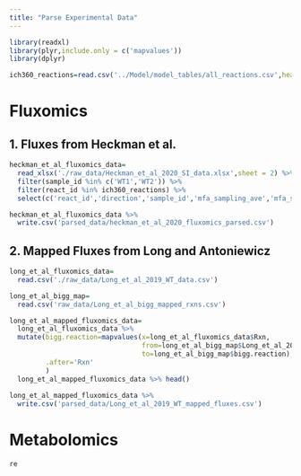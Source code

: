 ```yaml
---
title: "Parse Experimental Data"
---
```

```r
library(readxl)
library(plyr,include.only = c('mapvalues'))
library(dplyr)

```


```r
ich360_reactions=read.csv('../Model/model_tables/all_reactions.csv',header = F ) %>% .$`V1`
```

# Fluxomics
## 1. Fluxes from Heckman et al. 

```r
heckman_et_al_fluxomics_data=
  read_xlsx('./raw_data/Heckman_et_al_2020_SI_data.xlsx',sheet = 2) %>% 
  filter(sample_id %in% c('WT1','WT2')) %>% 
  filter(react_id %in% ich360_reactions) %>% 
  select(c('react_id','direction','sample_id','mfa_sampling_ave','mfa_sampling_var','mfa_sampling_lb','mfa_sampling_ub'))

heckman_et_al_fluxomics_data %>% 
  write.csv('parsed_data/heckman_et_al_2020_fluxomics_parsed.csv')
```

## 2. Mapped Fluxes from Long and Antoniewicz

```r
long_et_al_fluxomics_data=
  read.csv('./raw_data/Long_et_al_2019_WT_data.csv')

long_et_al_bigg_map=
  read.csv('raw_data/Long_et_al_bigg_mapped_rxns.csv')

long_et_al_mapped_fluxomics_data=
  long_et_al_fluxomics_data %>% 
  mutate(bigg.reaction=mapvalues(x=long_et_al_fluxomics_data$Rxn,
                                 from=long_et_al_bigg_map$Long_et_al_2019_rxn,
                                 to=long_et_al_bigg_map$bigg.reaction),
         .after='Rxn'
         ) 
  long_et_al_mapped_fluxomics_data %>% head()
  
long_et_al_mapped_fluxomics_data %>% 
  write.csv('parsed_data/Long_et_al_2019_WT_mapped_fluxes.csv')
```

# Metabolomics
```r
re

```
